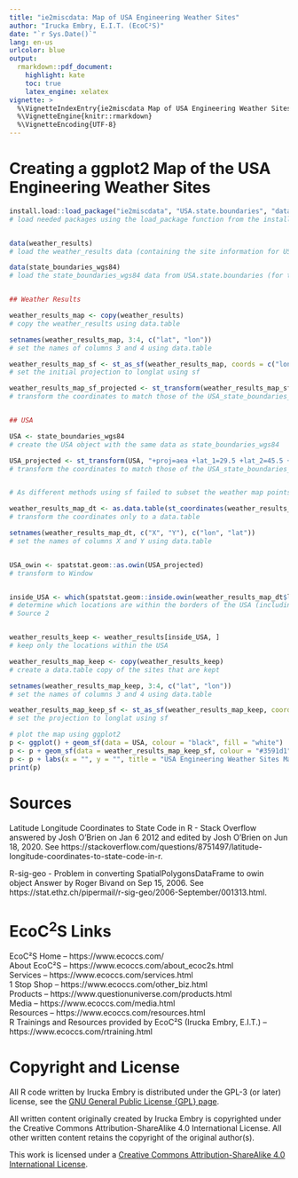 ```yaml
---
title: "ie2miscdata: Map of USA Engineering Weather Sites"
author: "Irucka Embry, E.I.T. (EcoC²S)"
date: "`r Sys.Date()`"
lang: en-us
urlcolor: blue
output:
  rmarkdown::pdf_document:
    highlight: kate
    toc: true
    latex_engine: xelatex
vignette: >
  %\VignetteIndexEntry{ie2miscdata Map of USA Engineering Weather Sites}
  %\VignetteEngine{knitr::rmarkdown}
  %\VignetteEncoding{UTF-8}
---
```


\bigskip

# Creating a ggplot2 Map of the USA Engineering Weather Sites

```r
install.load::load_package("ie2miscdata", "USA.state.boundaries", "data.table", "ggplot2", "sf", "spatstat.geom")
# load needed packages using the load_package function from the install.load package (it is assumed that you have already installed these packages)


data(weather_results)
# load the weather_results data (containing the site information for USA weather stations)

data(state_boundaries_wgs84)
# load the state_boundaries_wgs84 data from USA.state.boundaries (for the USA map)


## Weather Results

weather_results_map <- copy(weather_results)
# copy the weather_results using data.table

setnames(weather_results_map, 3:4, c("lat", "lon"))
# set the names of columns 3 and 4 using data.table

weather_results_map_sf <- st_as_sf(weather_results_map, coords = c("lon", "lat"), crs = "+proj=longlat +datum=NAD83")
# set the initial projection to longlat using sf

weather_results_map_sf_projected <- st_transform(weather_results_map_sf, "+proj=aea +lat_1=29.5 +lat_2=45.5 +lat_0=23 +lon_0=-96 +x_0=0 +y_0=0 +datum=NAD83 +units=m +no_defs +ellps=GRS80 +towgs84=0,0,0")
# transform the coordinates to match those of the USA_state_boundaries_map data from USA.state.boundaries.data (formerly in USA.state.boundaries)


## USA

USA <- state_boundaries_wgs84
# create the USA object with the same data as state_boundaries_wgs84

USA_projected <- st_transform(USA, "+proj=aea +lat_1=29.5 +lat_2=45.5 +lat_0=23 +lon_0=-96 +x_0=0 +y_0=0 +datum=NAD83 +units=m +no_defs +ellps=GRS80 +towgs84=0,0,0")
# transform the coordinates to match those of the USA_state_boundaries_map data from USA.state.boundaries.data (formerly in USA.state.boundaries)


# As different methods using sf failed to subset the weather map points within the USA, the weather results geometry was subsetted so that spatstat.geom could be used to determine this information

weather_results_map_dt <- as.data.table(st_coordinates(weather_results_map_sf_projected))
# transform the coordinates only to a data.table

setnames(weather_results_map_dt, c("X", "Y"), c("lon", "lat"))
# set the names of columns X and Y using data.table


USA_owin <- spatstat.geom::as.owin(USA_projected)
# transform to Window


inside_USA <- which(spatstat.geom::inside.owin(weather_results_map_dt$lon, weather_results_map_dt$lat, USA_owin))
# determine which locations are within the borders of the USA (including Alaska, Hawai'i, Puerto Rico, and the U.S. Virgin Islands)
# Source 2


weather_results_keep <- weather_results[inside_USA, ]
# keep only the locations within the USA

weather_results_map_keep <- copy(weather_results_keep)
# create a data.table copy of the sites that are kept

setnames(weather_results_map_keep, 3:4, c("lat", "lon"))
# set the names of columns 3 and 4 using data.table

weather_results_map_keep_sf <- st_as_sf(weather_results_map_keep, coords = c("lon", "lat"), crs = "+proj=longlat +datum=WGS84 +ellps=WGS84")
# set the projection to longlat using sf

# plot the map using ggplot2
p <- ggplot() + geom_sf(data = USA, colour = "black", fill = "white")
p <- p + geom_sf(data = weather_results_map_keep_sf, colour = "#3591d1", size = 0.5)
p <- p + labs(x = "", y = "", title = "USA Engineering Weather Sites Map")
print(p)
```

\bigskip
\bigskip

# Sources

Latitude Longitude Coordinates to State Code in R - Stack Overflow answered by Josh O'Brien on Jan 6 2012 and edited by Josh O'Brien on Jun 18, 2020. See https://stackoverflow.com/questions/8751497/latitude-longitude-coordinates-to-state-code-in-r.  

R-sig-geo - Problem in converting SpatialPolygonsDataFrame to owin object Answer by Roger Bivand on Sep 15, 2006. See https://stat.ethz.ch/pipermail/r-sig-geo/2006-September/001313.html.  

\bigskip
\bigskip

# EcoC^2^S Links

EcoC²S Home -- https://www.ecoccs.com/  
About EcoC²S -- https://www.ecoccs.com/about_ecoc2s.html  
Services -- https://www.ecoccs.com/services.html  
1 Stop Shop -- https://www.ecoccs.com/other_biz.html  
Products -- https://www.questionuniverse.com/products.html  
Media -- https://www.ecoccs.com/media.html  
Resources -- https://www.ecoccs.com/resources.html  
R Trainings and Resources provided by EcoC²S (Irucka Embry, E.I.T.) -- https://www.ecoccs.com/rtraining.html  

\bigskip
\bigskip

# Copyright and License

All R code written by Irucka Embry is distributed under the GPL-3 (or later) license, see the [GNU General Public License {GPL} page](https://www.gnu.org/licenses/gpl-3.0.html).  

All written content originally created by Irucka Embry is copyrighted under the Creative Commons Attribution-ShareAlike 4.0 International License. All other written content retains the copyright of the original author(s).  

This work is licensed under a [Creative Commons Attribution-ShareAlike 4.0 International License](https://creativecommons.org/licenses/by-sa/4.0/).  
